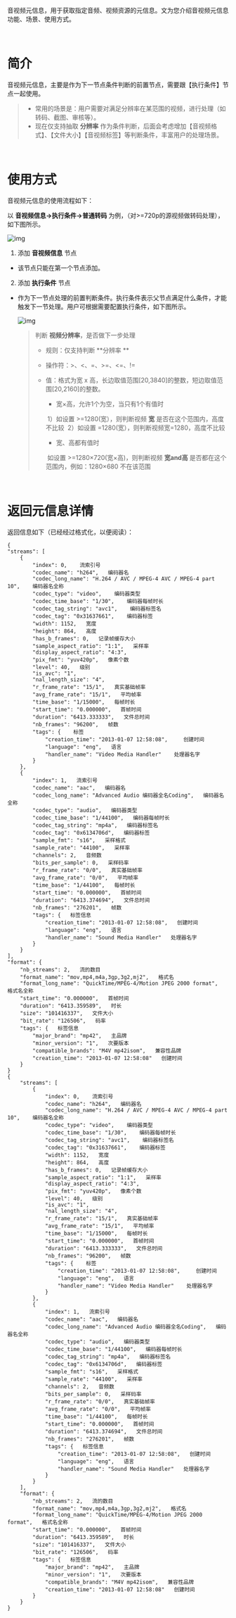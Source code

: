音视频元信息，用于获取指定音频、视频资源的元信息。文为您介绍音视频元信息功能、场景、使用方式。

 ​
# **简介**

音视频元信息，主要是作为下一节点条件判断的前置节点，需要跟【执行条件】节点一起使用。

> - 常用的场景是：用户需要对满足分辨率在某范围的视频，进行处理（如转码、截图、审核等）。
> - 现在仅支持抽取 **分辨率** 作为条件判断，后面会考虑增加【音视频格式】、【文件大小】【音视频标签】等判断条件，丰富用户的处理场景。

 ​
# **使用方式**

音视频元信息的使用流程如下：

以 **音视频信息->执行条件->普通转码** 为例，（对>=720p的源视频做转码处理），如下图所示。

![img](https://dora-doc.qiniu.com/WX20201208-113743.png) 

1. 添加 **音视频信息** 节点

- 该节点只能在第一个节点添加。

2. 添加 **执行条件** 节点

- 作为下一节点处理的前置判断条件。执行条件表示父节点满足什么条件，才能触发下一节处理。用户可根据需要配置执行条件，如下图所示。

  ![img](https://dora-doc.qiniu.com/WX20201208-113909.png)

  > 判断 **视频分辨率**，是否做下一步处理
  >
  > - 规则：仅支持判断 **分辨率 **
  >
  > - 操作符：>、<、=、>=、<=、!=
  >
  > - 值：格式为宽 x 高，长边取值范围[20,3840]的整数，短边取值范围[20,2160]的整数。
  >
  >   - 宽×高，允许1个为空，当只有1个有值时
  >
  >   ​    1）如设置 >=1280(宽），则判断视频 **宽** 是否在这个范围内，高度不比较
  >   ​    2）如设置 =1280(宽），则判断视频宽=1280，高度不比较
  >
  >   - 宽、高都有值时
  >
  >   ​     如设置 >=1280×720(宽×高)，则判断视频 **宽and高** 是否都在这个范围内，例如：1280×680 不在该范围




 ​
# **返回元信息详情**

返回信息如下（已经经过格式化，以便阅读）：

    {
    "streams": [
        {
            "index": 0,    流索引号
            "codec_name": "h264",   编码器名
            "codec_long_name": "H.264 / AVC / MPEG-4 AVC / MPEG-4 part 10",    编码器名全称
            "codec_type": "video",    编码器类型
            "codec_time_base": "1/30",    编码器每帧时长
            "codec_tag_string": "avc1",    编码器标签名
            "codec_tag": "0x31637661",    编码器标签
            "width": 1152,   宽度
            "height": 864,   高度
            "has_b_frames": 0,   记录帧缓存大小
            "sample_aspect_ratio": "1:1",   采样率
            "display_aspect_ratio": "4:3",
            "pix_fmt": "yuv420p",   像素个数
            "level": 40,   级别
            "is_avc": "1",
            "nal_length_size": "4",
            "r_frame_rate": "15/1",   真实基础帧率
            "avg_frame_rate": "15/1",   平均帧率
            "time_base": "1/15000",   每帧时长
            "start_time": "0.000000",   首帧时间
            "duration": "6413.333333",   文件总时间
            "nb_frames": "96200",   帧数
            "tags": {    标签
                "creation_time": "2013-01-07 12:58:08",     创建时间
                "language": "eng",   语言
                "handler_name": "Video Media Handler"    处理器名字
            }
        },
        {
            "index": 1,   流索引号
            "codec_name": "aac",   编码器名
            "codec_long_name": "Advanced Audio 编码器全名Coding",   编码器名全称
            "codec_type": "audio",   编码器类型
            "codec_time_base": "1/44100",   编码器每帧时长
            "codec_tag_string": "mp4a",   编码器标签名
            "codec_tag": "0x6134706d",   编码器标签
            "sample_fmt": "s16",   采样格式
            "sample_rate": "44100",   采样率
            "channels": 2,   音频数
            "bits_per_sample": 0,   采样码率
            "r_frame_rate": "0/0",   真实基础帧率
            "avg_frame_rate": "0/0",   平均帧率
            "time_base": "1/44100",   每帧时长
            "start_time": "0.000000",   首帧时间
            "duration": "6413.374694",   文件总时间
            "nb_frames": "276201",   帧数
            "tags": {   标签信息
                "creation_time": "2013-01-07 12:58:08",   创建时间
                "language": "eng",   语言
                "handler_name": "Sound Media Handler"   处理器名字
            }
        }
    ],
    "format": {
        "nb_streams": 2,   流的数目
        "format_name": "mov,mp4,m4a,3gp,3g2,mj2",   格式名  
        "format_long_name": "QuickTime/MPEG-4/Motion JPEG 2000 format",   格式名全称
        "start_time": "0.000000",   首帧时间
        "duration": "6413.359589",   时长
        "size": "101416337",   文件大小
        "bit_rate": "126506",   码率
        "tags": {   标签信息
            "major_brand": "mp42",   主品牌
            "minor_version": "1",   次要版本
            "compatible_brands": "M4V mp42isom",   兼容性品牌
            "creation_time": "2013-01-07 12:58:08"   创建时间
        }
    }
    {
        "streams": [
            {
                "index": 0,    流索引号
                "codec_name": "h264",   编码器名
                "codec_long_name": "H.264 / AVC / MPEG-4 AVC / MPEG-4 part 10",    编码器名全称
                "codec_type": "video",    编码器类型
                "codec_time_base": "1/30",    编码器每帧时长
                "codec_tag_string": "avc1",    编码器标签名
                "codec_tag": "0x31637661",    编码器标签
                "width": 1152,   宽度
                "height": 864,   高度
                "has_b_frames": 0,   记录帧缓存大小
                "sample_aspect_ratio": "1:1",   采样率
                "display_aspect_ratio": "4:3",
                "pix_fmt": "yuv420p",   像素个数
                "level": 40,   级别
                "is_avc": "1",
                "nal_length_size": "4",
                "r_frame_rate": "15/1",   真实基础帧率
                "avg_frame_rate": "15/1",   平均帧率
                "time_base": "1/15000",   每帧时长
                "start_time": "0.000000",   首帧时间
                "duration": "6413.333333",   文件总时间
                "nb_frames": "96200",   帧数
                "tags": {    标签
                    "creation_time": "2013-01-07 12:58:08",     创建时间
                    "language": "eng",   语言
                    "handler_name": "Video Media Handler"    处理器名字
                }
            },
            {
                "index": 1,   流索引号
                "codec_name": "aac",   编码器名
                "codec_long_name": "Advanced Audio 编码器全名Coding",   编码器名全称
                "codec_type": "audio",   编码器类型
                "codec_time_base": "1/44100",   编码器每帧时长
                "codec_tag_string": "mp4a",   编码器标签名
                "codec_tag": "0x6134706d",   编码器标签
                "sample_fmt": "s16",   采样格式
                "sample_rate": "44100",   采样率
                "channels": 2,   音频数
                "bits_per_sample": 0,   采样码率
                "r_frame_rate": "0/0",   真实基础帧率
                "avg_frame_rate": "0/0",   平均帧率
                "time_base": "1/44100",   每帧时长
                "start_time": "0.000000",   首帧时间
                "duration": "6413.374694",   文件总时间
                "nb_frames": "276201",   帧数
                "tags": {   标签信息
                    "creation_time": "2013-01-07 12:58:08",   创建时间
                    "language": "eng",   语言
                    "handler_name": "Sound Media Handler"   处理器名字
                }
            }
        ],
        "format": {
            "nb_streams": 2,   流的数目
            "format_name": "mov,mp4,m4a,3gp,3g2,mj2",   格式名  
            "format_long_name": "QuickTime/MPEG-4/Motion JPEG 2000 format",   格式名全称
            "start_time": "0.000000",   首帧时间
            "duration": "6413.359589",   时长
            "size": "101416337",   文件大小
            "bit_rate": "126506",   码率
            "tags": {   标签信息
                "major_brand": "mp42",   主品牌
                "minor_version": "1",   次要版本
                "compatible_brands": "M4V mp42isom",   兼容性品牌
                "creation_time": "2013-01-07 12:58:08"   创建时间
            }
        }
    }


#### 